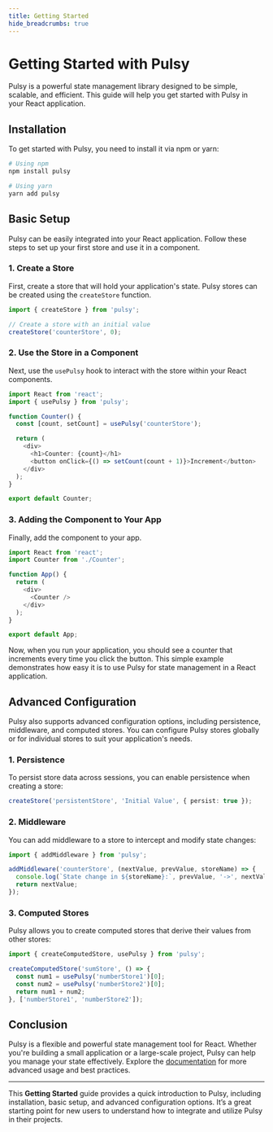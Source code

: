 ```yaml
---
title: Getting Started
hide_breadcrumbs: true
---
```



# **Getting Started with Pulsy**

Pulsy is a powerful state management library designed to be simple, scalable, and efficient. This guide will help you get started with Pulsy in your React application.

## **Installation**

To get started with Pulsy, you need to install it via npm or yarn:

```bash
# Using npm
npm install pulsy

# Using yarn
yarn add pulsy
```

## **Basic Setup**

Pulsy can be easily integrated into your React application. Follow these steps to set up your first store and use it in a component.

### **1. Create a Store**

First, create a store that will hold your application's state. Pulsy stores can be created using the `createStore` function.

```typescript
import { createStore } from 'pulsy';

// Create a store with an initial value
createStore('counterStore', 0);
```

### **2. Use the Store in a Component**

Next, use the `usePulsy` hook to interact with the store within your React components.

```typescript
import React from 'react';
import { usePulsy } from 'pulsy';

function Counter() {
  const [count, setCount] = usePulsy('counterStore');

  return (
    <div>
      <h1>Counter: {count}</h1>
      <button onClick={() => setCount(count + 1)}>Increment</button>
    </div>
  );
}

export default Counter;
```

### **3. Adding the Component to Your App**

Finally, add the component to your app.

```typescript
import React from 'react';
import Counter from './Counter';

function App() {
  return (
    <div>
      <Counter />
    </div>
  );
}

export default App;
```

Now, when you run your application, you should see a counter that increments every time you click the button. This simple example demonstrates how easy it is to use Pulsy for state management in a React application.

## **Advanced Configuration**

Pulsy also supports advanced configuration options, including persistence, middleware, and computed stores. You can configure Pulsy stores globally or for individual stores to suit your application's needs.

### **1. Persistence**

To persist store data across sessions, you can enable persistence when creating a store:

```typescript
createStore('persistentStore', 'Initial Value', { persist: true });
```

### **2. Middleware**

You can add middleware to a store to intercept and modify state changes:

```typescript
import { addMiddleware } from 'pulsy';

addMiddleware('counterStore', (nextValue, prevValue, storeName) => {
  console.log(`State change in ${storeName}:`, prevValue, '->', nextValue);
  return nextValue;
});
```

### **3. Computed Stores**

Pulsy allows you to create computed stores that derive their values from other stores:

```typescript
import { createComputedStore, usePulsy } from 'pulsy';

createComputedStore('sumStore', () => {
  const num1 = usePulsy('numberStore1')[0];
  const num2 = usePulsy('numberStore2')[0];
  return num1 + num2;
}, ['numberStore1', 'numberStore2']);
```

## **Conclusion**

Pulsy is a flexible and powerful state management tool for React. Whether you're building a small application or a large-scale project, Pulsy can help you manage your state effectively. Explore the [documentation](#) for more advanced usage and best practices.

---

This **Getting Started** guide provides a quick introduction to Pulsy, including installation, basic setup, and advanced configuration options. It’s a great starting point for new users to understand how to integrate and utilize Pulsy in their projects.
